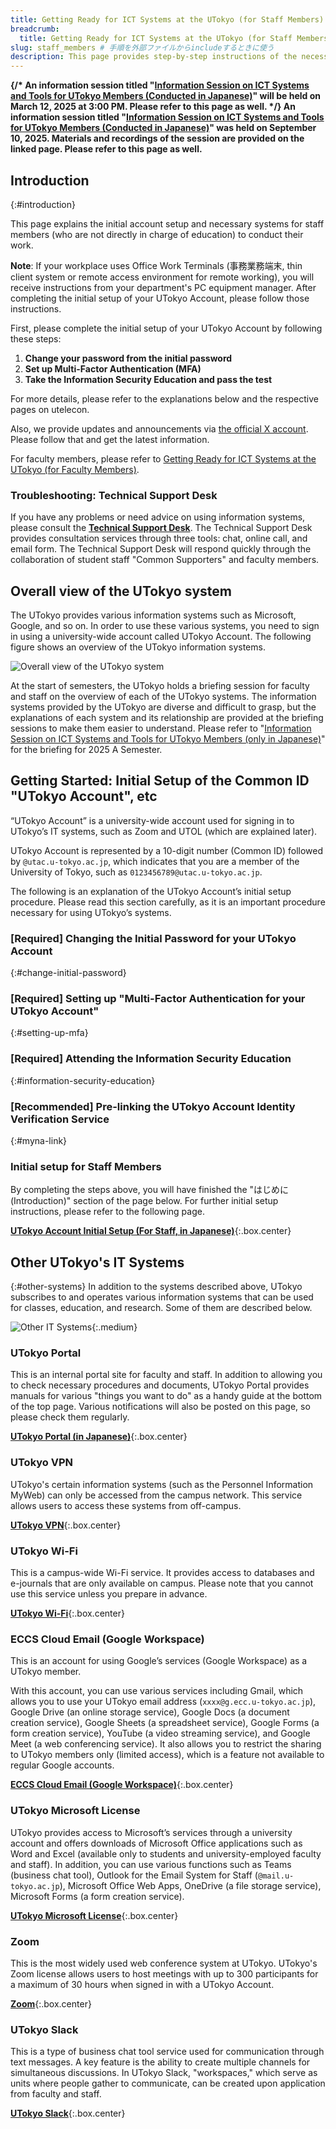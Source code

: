 ```yaml
---
title: Getting Ready for ICT Systems at the UTokyo (for Staff Members)
breadcrumb:
  title: Getting Ready for ICT Systems at the UTokyo (for Staff Members)
slug: staff_members # 手順を外部ファイルからincludeするときに使う
description: This page provides step-by-step instructions of the necessary preparations for new staff members at UTokyo to use the university's information systems.
---
```



<b class="box">
{/* An information session titled "<a href="/events/2025-03-12/">Information Session on ICT Systems and Tools for UTokyo Members (Conducted in Japanese)</a>" will be held on March 12, 2025 at 3:00 PM. Please refer to this page as well. */}
An information session titled "<a href="/events/2025-09-10/">Information Session on ICT Systems and Tools for UTokyo Members (Conducted in Japanese)</a>" was held on September 10, 2025. Materials and recordings of the session are provided on the linked page. Please refer to this page as well.
</b>

## Introduction
{:#introduction}

This page explains the initial account setup and necessary systems for staff members (who are not directly in charge of education) to conduct their work.

**Note**: If your workplace uses Office Work Terminals (事務業務端末, thin client system or remote access environment for remote working), you will receive instructions from your department's PC equipment manager. After completing the initial setup of your UTokyo Account, please follow those instructions.

First, please complete the initial setup of your UTokyo Account by following these steps:

1. **Change your password from the initial password**
1. **Set up Multi-Factor Authentication (MFA)**
1. **Take the Information Security Education and pass the test**

For more details, please refer to the explanations below and the respective pages on utelecon.

Also, we provide updates and announcements via [the official X account](https://x.com/utelecon_pr_en). Please follow that and get the latest information.

For faculty members, please refer to [Getting Ready for ICT Systems at the UTokyo (for Faculty Members)](/en/faculty_members/).

### Troubleshooting: Technical Support Desk

If you have any problems or need advice on using information systems, please consult the **[Technical Support Desk](/en/support/)**. The Technical Support Desk provides consultation services through three tools: chat, online call, and email form. The Technical Support Desk will respond quickly through the collaboration of student staff "Common Supporters" and faculty members.

## Overall view of the UTokyo system

The UTokyo provides various information systems such as Microsoft, Google, and so on. In order to use these various systems, you need to sign in using a university-wide account called UTokyo Account. The following figure shows an overview of the UTokyo information systems.

![Overall view of the UTokyo system](overall_system_en_upside_down.png)

At the start of semesters, the UTokyo holds a briefing session for faculty and staff on the overview of each of the UTokyo systems. The information systems provided by the UTokyo are diverse and difficult to grasp, but the explanations of each system and its relationship are provided at the briefing sessions to make them easier to understand. Please refer to "[Information Session on ICT Systems and Tools for UTokyo Members (only in Japanese)](/events/2025-09-10/)" for the briefing for 2025 A Semester.

## Getting Started: Initial Setup of the Common ID "UTokyo Account", etc

“UTokyo Account” is a university-wide account used for signing in to UTokyo’s IT systems, such as Zoom and UTOL (which are explained later).

UTokyo Account is represented by a 10-digit number (Common ID) followed by `@utac.u-tokyo.ac.jp`, which indicates that you are a member of the University of Tokyo, such as `0123456789@utac.u-tokyo.ac.jp`.

The following is an explanation of the UTokyo Account’s initial setup procedure. Please read this section carefully, as it is an important procedure necessary for using UTokyo’s systems.

### [Required] Changing the Initial Password for your UTokyo Account
{:#change-initial-password}

<UTokyoAccountChangePassword variant="faculty_members" />

### [Required] Setting up "Multi-Factor Authentication for your UTokyo Account"
{:#setting-up-mfa}

<UTokyoAccountMFA />

### [Required] Attending the Information Security Education
{:#information-security-education}

<InformationSecurity variant="faculty_members" />

### [Recommended] Pre-linking the UTokyo Account Identity Verification Service
{:#myna-link}

<PrelinkingIdentMyna />

### Initial setup for Staff Members

By completing the steps above, you will have finished the "はじめに (Introduction)" section of the page below.
For further initial setup instructions, please refer to the following page.

**[UTokyo Account Initial Setup (For Staff, in Japanese)](https://univtokyo.sharepoint.com/sites/utokyoportal/wiki/d/UTokyo_Account_Initial_Settings.aspx)**{:.box.center}

## Other UTokyo's IT Systems
{:#other-systems}
In addition to the systems described above, UTokyo subscribes to and operates various information systems that can be used for classes, education, and research. Some of them are described below.

![Other IT Systems](other_systems.png){:.medium}

### UTokyo Portal

This is an internal portal site for faculty and staff. In addition to allowing you to check necessary procedures and documents, UTokyo Portal provides manuals for various "things you want to do" as a handy guide at the bottom of the top page. Various notifications will also be posted on this page, so please check them regularly.

**[UTokyo Portal (in Japanese)](https://login.adm.u-tokyo.ac.jp/utokyoportal)**{:.box.center}

### UTokyo VPN

UTokyo's certain information systems (such as the Personnel Information MyWeb) can only be accessed from the campus network. This service allows users to access these systems from off-campus.

**[UTokyo VPN](/en/utokyo_vpn/)**{:.box.center}

### UTokyo Wi-Fi

This is a campus-wide Wi-Fi service. It provides access to databases and e-journals that are only available on campus. Please note that you cannot use this service unless you prepare in advance.

**[UTokyo Wi-Fi](/en/utokyo_wifi/)**{:.box.center}

### ECCS Cloud Email (Google Workspace)

This is an account for using Google’s services (Google Workspace) as a UTokyo member.

With this account, you can use various services including Gmail, which allows you to use your UTokyo email address (`xxxx@g.ecc.u-tokyo.ac.jp`), Google Drive (an online storage service), Google Docs (a document creation service), Google Sheets (a spreadsheet service), Google Forms (a form creation service), YouTube (a video streaming service), and Google Meet (a web conferencing service). It also allows you to restrict the sharing to UTokyo members only (limited access), which is a feature not available to regular Google accounts.

**[ECCS Cloud Email (Google Workspace)](/en/google/)**{:.box.center}

### UTokyo Microsoft License

UTokyo provides access to Microsoft’s services through a university account and offers downloads of Microsoft Office applications such as Word and Excel (available only to students and university-employed faculty and staff). In addition, you can use various functions such as Teams (business chat tool), Outlook for the Email System for Staff (`@mail.u-tokyo.ac.jp`), Microsoft Office Web Apps, OneDrive (a file storage service), Microsoft Forms (a form creation service).

**[UTokyo Microsoft License](/en/microsoft/)**{:.box.center}

### Zoom

This is the most widely used web conference system at UTokyo.
UTokyo's Zoom license allows users to host meetings with up to 300 participants for a maximum of 30 hours when signed in with a UTokyo Account.

**[Zoom](/en/zoom/)**{:.box.center}

### UTokyo Slack

This is a type of business chat tool service used for communication through text messages. A key feature is the ability to create multiple channels for simultaneous discussions. In UTokyo Slack, "workspaces," which serve as units where people gather to communicate, can be created upon application from faculty and staff.

**[UTokyo Slack](/en/slack/)**{:.box.center}

